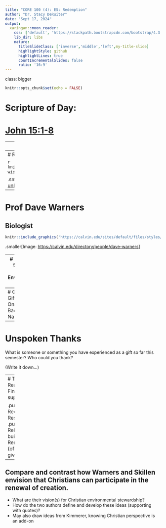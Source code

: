 ```yaml
---
title: "CORE 100 (4): ES: Redemption"
author: "Dr. Stacy DeRuiter"
date: "Sept 17, 2024"
output:
  xaringan::moon_reader:
    css: ['default', 'https://stackpath.bootstrapcdn.com/bootstrap/4.3.1/css/bootstrap.min.css', 'slides.css']
    lib_dir: libs
    nature:
      titleSlideClass: ['inverse','middle','left',my-title-slide]
      highlightStyle: github
      highlightLines: true
      countIncrementalSlides: false
      ratio: '16:9'
---
```

class: bigger
```r
knitr::opts_chunk$set(echo = FALSE)
```


# Scripture of Day: 
# [John 15:1-8 ](https://www.biblegateway.com/passage/?search=John%2015%3A1-8&version=NIV)

---
# Heidelberg Catechism 
# [Q 63-64](https://www.crcna.org/welcome/beliefs/confessions/heidelberg-catechism#toc-part-iii-gratitude)

...It is impossible
<br><br>
for those grafted into Christ through true faith
<br><br>
not to produce fruits of gratitude.

---
# Robin Wall Kimmerer
## Writer, botanist

```r
knitr::include_graphics('https://i.guim.co.uk/img/media/4cbb396a030edbcfd2c9ba9236000fee2d696c8b/0_386_1744_1046/master/1744.jpg?width=620&quality=45&dpr=2&s=none')
```

.smaller[Image: <https://www.theguardian.com/books/2020/may/23/robin-wall-kimmerer-people-cant-understand-the-world-as-a-gift-unless-someone-shows-them-how>]

---
# Prof Dave Warners
## Biologist

```r
knitr::include_graphics('https://calvin.edu/sites/default/files/styles/wide_focal_point_1090/public/images/DaveWarnersGailHeffnerPlasterCreekStewardsBook.jpg?h=e7f7be8c&itok=_sb0R2dA')
```

.smaller[Image: <https://calvin.edu/directory/people/dave-warners>]

---
# Prof Jamie Skillen
## GEO / Environmental Scientist

```r
knitr::include_graphics('https://calvin.edu/sites/default/files/styles/card_person/public/2024-08/Picture1_cropped.jpg?h=d5c38a65&itok=xlya-YBs')
```

.smaller[Image: <https://calvin.edu/people/james-skillen>]

---
# Gratitude for Gifts
## Front: One Word
## Back: Your Name

---
# Unspoken Thanks

What is someone or something you have experienced as a gift so far this semester? Who could you thank?

(Write it down...)

---
# Themes in Readings
## Find, define, support:

.pull-left[
- Reciprocity
- Restraint
]
.pull-rights[
- Relationship-building
- Remembrance (of giver/creator)
]

---

## Compare and contrast how Warners and Skillen envision that Christians can participate in the renewal of creation. 

- What are their vision(s) for Christian environmental stewardship? 
- How do the two authors define and develop these ideas (supporting with quotes)? 
- May also draw ideas from Kimmerer, knowing Christian perspective is an add-on